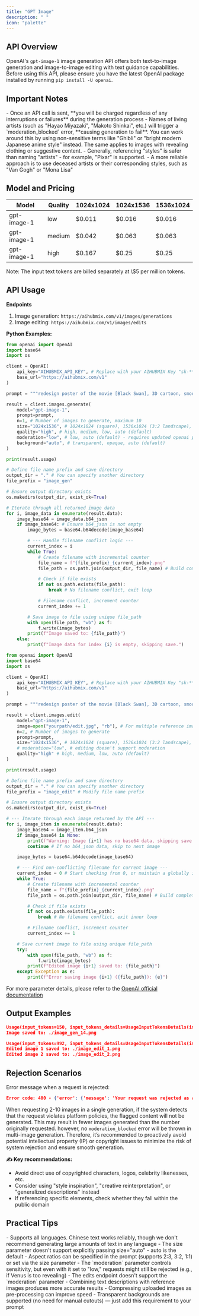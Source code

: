 ```yaml
---
title: "GPT Image"
description: " "
icon: "palette"
---
```


## API Overview

OpenAI's `gpt-image-1` image generation API offers both text-to-image generation and image-to-image editing with text guidance capabilities.\
Before using this API, please ensure you have the latest OpenAI package installed by running `pip install -U openai`.

## Important Notes

<Warning>
  - Once an API call is sent, **you will be charged regardless of any interruptions or failures** during the generation process
  - Names of living artists (such as "Hayao Miyazaki", "Makoto Shinkai", etc.) will trigger a `moderation_blocked` error, **causing generation to fail**. You can work around this by using non-sensitive terms like "Ghibli" or "bright modern Japanese anime style" instead. The same applies to images with revealing clothing or suggestive content.
  - Generally, referencing "styles" is safer than naming "artists" - for example, "Pixar" is supported.
  - A more reliable approach is to use deceased artists or their corresponding styles, such as "Van Gogh" or "Mona Lisa"
</Warning>

## Model and Pricing

| Model       | Quality | 1024x1024 | 1024x1536 | 1536x1024 |
| ----------- | ------- | --------- | --------- | --------- |
| gpt-image-1 | low     | \$0.011   | \$0.016   | \$0.016   |
| gpt-image-1 | medium  | \$0.042   | \$0.063   | \$0.063   |
| gpt-image-1 | high    | \$0.167   | \$0.25    | \$0.25    |

<Info>
  Note: The input text tokens are billed separately at \$5 per million tokens.
</Info>

## API Usage

**Endpoints**

1. Image generation: `https://aihubmix.com/v1/images/generations`
2. Image editing: `https://aihubmix.com/v1/images/edits`

**Python Examples:**

<CodeGroup>

```py Generation (Text-to-Image)
from openai import OpenAI
import base64
import os

client = OpenAI(
    api_key="AIHUBMIX_API_KEY", # Replace with your AIHUBMIX Key "sk-***"
    base_url="https://aihubmix.com/v1"
)

prompt = """redesign poster of the movie [Black Swan], 3D cartoon, smooth render, bright tone, 2:3 portrait."""

result = client.images.generate(
    model="gpt-image-1",
    prompt=prompt,
    n=1, # Number of images to generate, maximum 10
    size="1024x1536", # 1024x1024 (square), 1536x1024 (3:2 landscape), 1024x1536 (2:3 portrait), auto (default) 
    quality="high", # high, medium, low, auto (default)
    moderation="low", # low, auto (default) - requires updated openai package 📍
    background="auto", # transparent, opaque, auto (default)
)

print(result.usage)

# Define file name prefix and save directory
output_dir = "." # You can specify another directory
file_prefix = "image_gen"

# Ensure output directory exists
os.makedirs(output_dir, exist_ok=True)

# Iterate through all returned image data
for i, image_data in enumerate(result.data):
    image_base64 = image_data.b64_json
    if image_base64: # Ensure b64_json is not empty
        image_bytes = base64.b64decode(image_base64)

        # --- Handle filename conflict logic ---
        current_index = i
        while True:
            # Create filename with incremental counter
            file_name = f"{file_prefix}_{current_index}.png"
            file_path = os.path.join(output_dir, file_name) # Build complete file path

            # Check if file exists
            if not os.path.exists(file_path):
                break # No filename conflict, exit loop

            # Filename conflict, increment counter
            current_index += 1

        # Save image to file using unique file_path
        with open(file_path, "wb") as f:
            f.write(image_bytes)
        print(f"Image saved to: {file_path}")
    else:
        print(f"Image data for index {i} is empty, skipping save.")
```


```py Editing (Image+Text to Image)
from openai import OpenAI
import base64
import os

client = OpenAI(
    api_key="AIHUBMIX_API_KEY", # Replace with your AIHUBMIX Key "sk-***"
    base_url="https://aihubmix.com/v1"
)

prompt = """redesign poster of the movie [Black Swan], 3D cartoon, smooth render, bright tone, 2:3 portrait."""

result = client.images.edit(
    model="gpt-image-1",
    image=open("yourpath/edit.jpg", "rb"), # For multiple reference images, use a [list,]
    n=2, # Number of images to generate
    prompt=prompt,
    size="1024x1536", # 1024x1024 (square), 1536x1024 (3:2 landscape), 1024x1536 (2:3 portrait), auto (default)
    # moderation="low", # editing doesn't support moderation
    quality="high" # high, medium, low, auto (default)
)

print(result.usage)

# Define file name prefix and save directory
output_dir = "." # You can specify another directory
file_prefix = "image_edit" # Modify file name prefix

# Ensure output directory exists
os.makedirs(output_dir, exist_ok=True)

# --- Iterate through each image returned by the API ---
for i, image_item in enumerate(result.data):
    image_base64 = image_item.b64_json
    if image_base64 is None:
        print(f"Warning: Image {i+1} has no base64 data, skipping save.")
        continue # If no b64_json data, skip to next image

    image_bytes = base64.b64decode(image_base64)

    # --- Find non-conflicting filename for current image ---
    current_index = 0 # Start checking from 0, or maintain a globally incrementing index
    while True:
        # Create filename with incremental counter
        file_name = f"{file_prefix}_{current_index}.png"
        file_path = os.path.join(output_dir, file_name) # Build complete file path

        # Check if file exists
        if not os.path.exists(file_path):
            break # No filename conflict, exit inner loop

        # Filename conflict, increment counter
        current_index += 1

    # Save current image to file using unique file_path
    try:
        with open(file_path, "wb") as f:
            f.write(image_bytes)
        print(f"Edited image {i+1} saved to: {file_path}")
    except Exception as e:
        print(f"Error saving image {i+1} ({file_path}): {e}")
```

</CodeGroup>

For more parameter details, please refer to the [OpenAI official documentation](https://platform.openai.com/docs/api-reference/images/create)

## Output Examples

<CodeGroup>

```json Generation
Usage(input_tokens=150, input_tokens_details=UsageInputTokensDetails(image_tokens=0, text_tokens=150), output_tokens=6240, total_tokens=6390)
Image saved to: ./image_gen_14.png
```


```json Editing
Usage(input_tokens=992, input_tokens_details=UsageInputTokensDetails(image_tokens=646, text_tokens=346), output_tokens=12480, total_tokens=13472)
Edited image 1 saved to: ./image_edit_1.png
Edited image 2 saved to: ./image_edit_2.png
```

</CodeGroup>

## Rejection Scenarios

Error message when a request is rejected:

```json
Error code: 400 - {'error': {'message': 'Your request was rejected as a result of our safety system. Your request may contain content that is not allowed by our safety system.', 'type': 'user_error', 'param': None, 'code': 'moderation_blocked'}}
```

When requesting 2-10 images in a single generation, if the system detects that the request violates platform policies, the flagged content will not be generated. This may result in fewer images generated than the number originally requested. however, no `moderation_blocked` error will be thrown in multi-image generation.
Therefore, it’s recommended to proactively avoid potential intellectual property (IP) or copyright issues to minimize the risk of system rejection and ensure smooth generation.

**✍️ Key recommendations:**

- Avoid direct use of copyrighted characters, logos, celebrity likenesses, etc.
- Consider using "style inspiration", "creative reinterpretation", or "generalized descriptions" instead
- If referencing specific elements, check whether they fall within the public domain

## Practical Tips

<Tip>
  - Supports all languages. Chinese text works reliably, though we don't recommend generating large amounts of text in any language
  - The size parameter doesn't support explicitly passing size="auto" - auto is the default
  - Aspect ratios can be specified in the prompt (supports 2:3, 3:2, 1:1) or set via the size parameter
  - The `moderation` parameter controls sensitivity, but even with it set to "low," requests might still be rejected (e.g., if Venus is too revealing)
  - The edits endpoint doesn't support the `moderation` parameter
  - Combining text descriptions with reference images produces more accurate results
  - Compressing uploaded images as pre-processing can improve speed
  - Transparent backgrounds are supported (no need for manual cutouts) — just add this requirement to your prompt
</Tip>